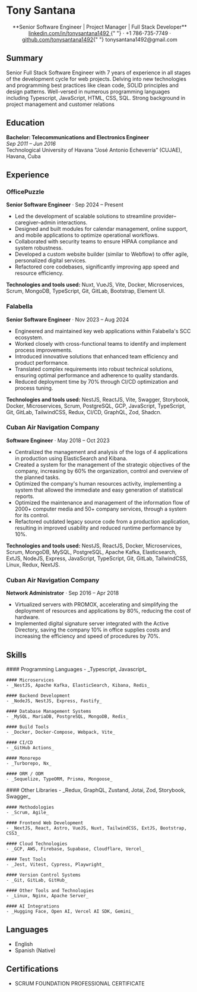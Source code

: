 <h1 className="text-center pt-2">Tony Santana</h1>

<center>
  **Senior Software Engineer | Project Manager | Full Stack Developer**
</center>

<center>
  <a href="https://linkedin.com/in/tonysantana1492">
    linkedin.com/in/tonysantana1492
  </a>{" "}
  · +1 786-735-7749 ·
  <a href="https://github.com/tonysantana1492">github.com/tonysantana1492</a>{" "}
  tonysantana1492@gmail.com
</center>

## Summary

<div className="summary-section">
  Senior Full Stack Software Engineer with 7 years of experience in all stages
  of the development cycle for web projects. Delving into new technologies and
  programming best practices like clean code, SOLID principles and design
  patterns. Well-versed in numerous programming languages including Typescript,
  JavaScript, HTML, CSS, SQL. Strong background in project management and
  customer relations
</div>

## Education

**Bachelor: Telecommunications and Electronics Engineer**  
_Sep 2011 – Jun 2016_  
Technological University of Havana “José Antonio Echeverría” (CUJAE), Havana, Cuba

## Experience

### OfficePuzzle

**Senior Software Engineer** · Sep 2024 – Present

- Led the development of scalable solutions to streamline provider–caregiver–admin interactions.
- Designed and built modules for calendar management, online support, and mobile applications to optimize operational workflows.
- Collaborated with security teams to ensure HIPAA compliance and system robustness.
- Developed a custom website builder (similar to Webflow) to offer agile, personalized digital services.
- Refactored core codebases, significantly improving app speed and resource efficiency.

**Technologies and tools used:** Nuxt, VueJS, Vite, Docker, Microservices, Scrum, MongoDB, TypeScript, Git, GitLab, Bootstrap, Element UI.

### Falabella

**Senior Software Engineer** · Nov 2023 – Aug 2024

- Engineered and maintained key web applications within Falabella's SCC ecosystem.
- Worked closely with cross-functional teams to identify and implement process improvements.
- Introduced innovative solutions that enhanced team efficiency and product performance.
- Translated complex requirements into robust technical solutions, ensuring optimal performance and adherence to quality standards.
- Reduced deployment time by 70% through CI/CD optimization and process tuning.

**Technologies and tools used:** NestJS, ReactJS, Vite, Swagger, Storybook, Docker, Microservices, Scrum, PostgreSQL, GCP, JavaScript, TypeScript, Git, GitLab, TailwindCSS, Redux, CI/CD, GraphQL, Zod, Shadcn.

### Cuban Air Navigation Company

**Software Engineer** · May 2018 – Oct 2023

- Centralized the management and analysis of the logs of 4 applications in production using ElasticSearch and Kibana.
- Created a system for the management of the strategic objectives of the company, increasing by 60% the organization, control and overview of the planned tasks.
- Optimized the company's human resources activity, implementing a system that allowed the immediate and easy generation of statistical reports.
- Optimized the maintenance and management of the information flow of 2000+ computer media and 50+ company services, through a system for its control.
- Refactored outdated legacy source code from a production application, resulting in improved usability and reduced runtime performance by 10%.

**Technologies and tools used:** NestJS, ReactJS, Docker, Microservices, Scrum, MongoDB, MySQL, PostgreSQL, Apache Kafka, Elasticsearch, ExtJS, NodeJS, Express, JavaScript, TypeScript, Git, GitLab, TailwindCSS, Linux, Redux, NextJS.

### Cuban Air Navigation Company

**Network Administrator** · Sep 2016 – Apr 2018

- Virtualized servers with PROMOX, accelerating and simplifying the deployment of resources and applications by 80%, reducing the cost of hardware.
- Implemented digital signature server integrated with the Active Directory, saving the company 10% in office supplies costs and increasing the efficiency and speed of procedures by 70%.

## Skills

<div className="grid grid-cols-2 gap-6">

  <div>
    #### Programming Languages
    - _Typescript, Javascript_

    #### Microservices
    - _NestJS, Apache Kafka, ElasticSearch, Kibana, Redis_

    #### Backend Development
    - _NodeJS, NestJS, Express, Fastify_

    #### Database Management Systems
    - _MySQL, MariaDB, PostgreSQL, MongoDB, Redis_

    #### Build Tools
    - _Docker, Docker-Compose, Webpack, Vite_

    #### CI/CD
    - _GitHub Actions_

    #### Monorepo
    - _Turborepo, Nx_

    #### ORM / ODM
    - _Sequelize, TypeORM, Prisma, Mongoose_

  </div>

  <div>
    #### Other Libraries
    - _Redux, GraphQL, Zustand, Jotai, Zod, Storybook, Swagger_

    #### Methodologies
    - _Scrum, Agile_

    #### Frontend Web Development
    - _NextJS, React, Astro, VueJS, Nuxt, TailwindCSS, ExtJS, Bootstrap, CSS3_

    #### Cloud Technologies
    - _GCP, AWS, Firebase, Supabase, Cloudflare, Vercel_

    #### Test Tools
    - _Jest, Vitest, Cypress, Playwright_

    #### Version Control Systems
    - _Git, GitLab, GitHub_

    #### Other Tools and Technologies
    - _Linux, Nginx, Apache Server_

    #### AI Integrations
    - _Hugging Face, Open AI, Vercel AI SDK, Gemini_

  </div>

</div>

## Languages

- English
- Spanish (Native)

## Certifications

- SCRUM FOUNDATION PROFESSIONAL CERTIFICATE
